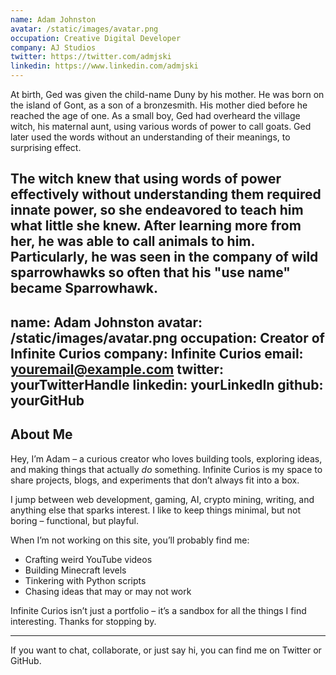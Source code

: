 ```yaml
---
name: Adam Johnston
avatar: /static/images/avatar.png
occupation: Creative Digital Developer
company: AJ Studios
twitter: https://twitter.com/admjski
linkedin: https://www.linkedin.com/admjski
---
```


At birth, Ged was given the child-name Duny by his mother. He was born on the island of Gont, as a son of a bronzesmith. His mother died before he reached the age of one. As a small boy, Ged had overheard the village witch, his maternal aunt, using various words of power to call goats. Ged later used the words without an understanding of their meanings, to surprising effect.

The witch knew that using words of power effectively without understanding them required innate power, so she endeavored to teach him what little she knew. After learning more from her, he was able to call animals to him. Particularly, he was seen in the company of wild sparrowhawks so often that his "use name" became Sparrowhawk.
---
name: Adam Johnston
avatar: /static/images/avatar.png
occupation: Creator of Infinite Curios
company: Infinite Curios
email: youremail@example.com
twitter: yourTwitterHandle
linkedin: yourLinkedIn
github: yourGitHub
---

## About Me

Hey, I’m Adam – a curious creator who loves building tools, exploring ideas, and making things that actually *do* something. Infinite Curios is my space to share projects, blogs, and experiments that don’t always fit into a box.

I jump between web development, gaming, AI, crypto mining, writing, and anything else that sparks interest. I like to keep things minimal, but not boring – functional, but playful.

When I’m not working on this site, you’ll probably find me:
- Crafting weird YouTube videos
- Building Minecraft levels
- Tinkering with Python scripts
- Chasing ideas that may or may not work

Infinite Curios isn’t just a portfolio – it’s a sandbox for all the things I find interesting. Thanks for stopping by.

---

If you want to chat, collaborate, or just say hi, you can find me on Twitter or GitHub.
